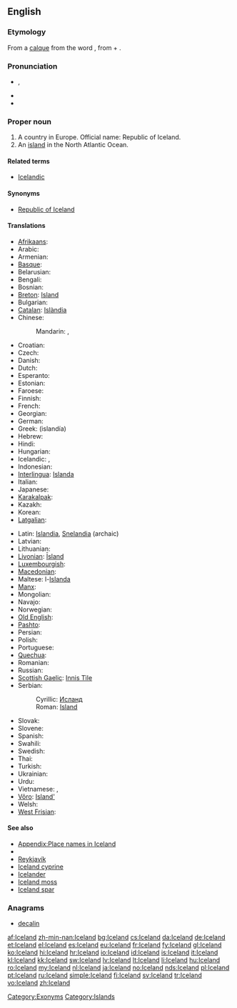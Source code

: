 ==English==
{{wikipedia}}

===Etymology===
From a [[calque]] from the {{etyl|is}} word {{term|Ísland||Iceland|lang=is}}, from {{term|ís||ice|lang=is}} + {{term|land||land|lang=is}}.

===Pronunciation===
* {{a|UK|US}} {{IPA|/ˈaɪs.lənd/}}, {{SAMPA|/"aIs.l@nd/}}
* {{audio|en-us-Iceland.ogg|Audio (US)}}
* {{hyphenation|Ice|land}}

===Proper noun===
{{en-proper noun}}

# A country in Europe. Official name: Republic of Iceland.
# An [[island]] in the North Atlantic Ocean.

====Related terms====
* [[Icelandic]]

====Synonyms====
* [[Republic of Iceland]]

====Translations====
{{trans-top|country in Europe}}
* [[Afrikaans]]: {{t|af|Ysland|xs=Afrikaans}}
* Arabic: {{t|ar|آيسلندا|f|tr='aayslánda}}
* Armenian: {{t-|hy|Իսլանդիա|tr=Islandia}}
* [[Basque]]: {{t+|eu|Islandia|xs=Basque}}
* Belarusian: {{t|be|Ісландыя|f|tr=Islándyja|xs=Belarusian}}
* Bengali: {{t|bn|আইসল্যান্ড|sc=Beng|xs=Bengali}}
* Bosnian: {{t-|bs|Island|m}}
* [[Breton]]: [[Island]]
* Bulgarian: {{t+|bg|Исландия|f|tr=Islándija}}
* [[Catalan]]: [[Islàndia]] {{f}}
* Chinese:
*: Mandarin: {{t-|cmn|冰島|sc=Hani}}, {{t-|cmn|冰岛|tr=Bīngdǎo|sc=Hani}}
* Croatian: {{t+|hr|Island|m}}
* Czech: {{t+|cs|Island|m}}
* Danish: {{t+|da|Island}}
* Dutch: {{t+|nl|IJsland|n}}
* Esperanto: {{t-|eo|Islando|xs=Esperanto}}
* Estonian: {{t+|et|Island}}
* Faroese: {{t+|fo|Ísland|n|xs=Faroese}}
* Finnish: {{t+|fi|Islanti}}
* French: {{t+|fr|Islande|f}}
* Georgian: {{t|ka|ისლანდია|tr=islandia|sc=Geor|xs=Georgian}}
* German: {{t+|de|Island|n}}
* Greek: {{t+|el|Ισλανδία|f}} (islandía)
* Hebrew: {{t-|he|איסלנד|tr=Island}}
* Hindi: {{t|hi|आइसलैंड|tr=ā'islaiṇḍ|xs=Hindi}}
* Hungarian: {{t+|hu|Izland}}
* Icelandic: {{t+|is|Ísland|n}}, {{qualifier|poetic}} {{t+|is|Frón|n}}
* Indonesian: {{t-|id|Islandia|xs=Indonesian}}
* [[Interlingua]]: [[Islanda]]
* Italian: {{t+|it|Islanda|f}}
* Japanese: {{t+|ja|アイスランド|tr=Aisurando}}
* [[Karakalpak]]: {{tø|kaa|İslandiya}}
* Kazakh: {{t-|kk|Исландия|tr=Islandiya|sc=Cyrl|xs=Kazakh}}
* Korean: {{t+|ko|아이슬란드|tr=Aiseullandeu|sc=Hang}}
* [[Latgalian]]: {{tø|ltg|Īslandeja|f}}
{{trans-mid}}
* Latin: [[Islandia]], [[Snelandia]] (archaic)
* Latvian: {{t-|lv|Islande|f|xs=Latvian}}
* Lithuanian: {{t|lt|Islandija|f}}
* [[Livonian]]: [[Īsland]]
* [[Luxembourgish]]: {{t|lb|Island|n}}
* [[Macedonian]]: {{t+|mk|Исланд|m|tr=Ísland}}
* Maltese: l-[[Islanda]]
* [[Manx]]: {{t-|gv|Eeslyn|f|alt=Yn Eeslyn|xs=Manx}}
* Mongolian: {{t|mn|Исланди|tr=Islándi|sc=Cyrl|xs=Mongolian}}
* Navajo: {{tø|nv|Tin bikéyah}}
* Norwegian: {{t+|no|Island}}
* [[Old English]]: {{t-|ang|Īsland|xs=Old English}}
* [[Pashto]]: {{t-|ps|ايسلنډ|m|tr=aysləndd|sc=ps-Arab|xs=Pashto}}
* Persian: {{t-|fa|ایسلند|tr=Island|xs=Persian}}
* Polish: {{t+|pl|Islandia|f}}
* Portuguese: {{t+|pt|Islândia|f}}
* [[Quechua]]: {{t-|qu|Islandya|xs=Quechua}}
* Romanian: {{t+|ro|Islanda|f}}
* Russian: {{t+|ru|Исландия|f|tr=Islándija}}
* [[Scottish Gaelic]]: [[Innis Tìle]] {{f}}
* Serbian:
*: Cyrillic: [[Исланд]] {{m}}
*: Roman: [[Island]] {{m}}
* Slovak: {{t-|sk|Island|m}}
* Slovene: {{t+|sl|Islandija|f}}
* Spanish: {{t+|es|Islandia|f}}
* Swahili: {{t+|sw|Aisilandi}}
* Swedish: {{t+|sv|Island}}
* Thai: {{t|th|ไอซ์แลนด์|tr=ai-laen}}
* Turkish: {{t+|tr|İzlanda}}
* Ukrainian: {{t+|uk|Ісландія|f|tr=Islándija|xs=Ukrainian}}
* Urdu: {{t|ur|آئس لینڈ|xs=Urdu}}
* Vietnamese: {{t-|vi|Iceland|xs=Vietnamese}}, {{t|vi|Băng Đảo}}
* [[Võro]]: [[Island']]
* Welsh: {{t-|cy|Gwlad yr Iâ|xs=Welsh}}
* [[West Frisian]]: {{t|fy|Yslân|xs=West Frisian}}
{{trans-bottom}}

====See also====
* [[Appendix:Place names in Iceland]]
* {{list|en|countries of Europe}}
* [[Reykjavík]]
* [[Iceland cyprine]]
* [[Icelander]]
* [[Iceland moss]]
* [[Iceland spar]]

===Anagrams===
* [[decalin#English|decalin]]

[[Category:Exonyms]]
[[Category:Islands]]

[[af:Iceland]]
[[zh-min-nan:Iceland]]
[[bg:Iceland]]
[[cs:Iceland]]
[[da:Iceland]]
[[de:Iceland]]
[[et:Iceland]]
[[el:Iceland]]
[[es:Iceland]]
[[eu:Iceland]]
[[fr:Iceland]]
[[fy:Iceland]]
[[gl:Iceland]]
[[ko:Iceland]]
[[hi:Iceland]]
[[hr:Iceland]]
[[io:Iceland]]
[[id:Iceland]]
[[is:Iceland]]
[[it:Iceland]]
[[kl:Iceland]]
[[kk:Iceland]]
[[sw:Iceland]]
[[lv:Iceland]]
[[lt:Iceland]]
[[li:Iceland]]
[[hu:Iceland]]
[[ro:Iceland]]
[[my:Iceland]]
[[nl:Iceland]]
[[ja:Iceland]]
[[no:Iceland]]
[[nds:Iceland]]
[[pl:Iceland]]
[[pt:Iceland]]
[[ru:Iceland]]
[[simple:Iceland]]
[[fi:Iceland]]
[[sv:Iceland]]
[[tr:Iceland]]
[[vo:Iceland]]
[[zh:Iceland]]